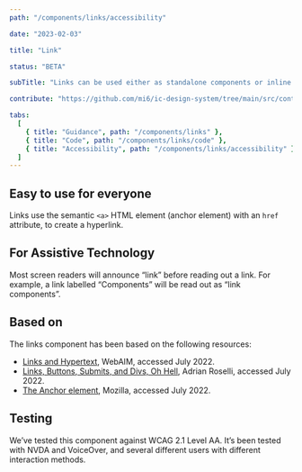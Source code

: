 ```yaml
---
path: "/components/links/accessibility"

date: "2023-02-03"

title: "Link"

status: "BETA"

subTitle: "Links can be used either as standalone components or inline with text."

contribute: "https://github.com/mi6/ic-design-system/tree/main/src/content/structured/components/links"

tabs:
  [
    { title: "Guidance", path: "/components/links" },
    { title: "Code", path: "/components/links/code" },
    { title: "Accessibility", path: "/components/links/accessibility" },
  ]
---
```


## Easy to use for everyone

Links use the semantic `<a>` HTML element (anchor element) with an `href` attribute, to create a hyperlink.

## For Assistive Technology

Most screen readers will announce “link” before reading out a link. For example, a link labelled “Components” will be read out as “link components”.

## Based on

The links component has been based on the following resources:

- [Links and Hypertext](https://webaim.org/techniques/hypertext/), WebAIM, accessed July 2022.
- [Links, Buttons, Submits, and Divs, Oh Hell](https://adrianroselli.com/2016/01/links-buttons-submits-and-divs-oh-hell.html), Adrian Roselli, accessed July 2022.
- [The Anchor element](https://developer.mozilla.org/en-US/docs/Web/HTML/Element/a#accessibility), Mozilla, accessed July 2022.

## Testing

We’ve tested this component against WCAG 2.1 Level AA. It’s been tested with NVDA and VoiceOver, and several different users with different interaction methods.
